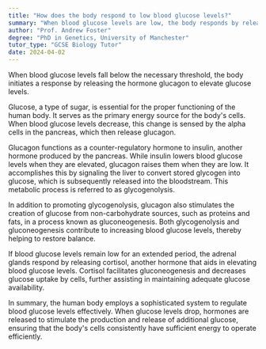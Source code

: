 ```yaml
---
title: "How does the body respond to low blood glucose levels?"
summary: "When blood glucose levels are low, the body responds by releasing the hormone glucagon to raise glucose levels."
author: "Prof. Andrew Foster"
degree: "PhD in Genetics, University of Manchester"
tutor_type: "GCSE Biology Tutor"
date: 2024-04-02
---
```


When blood glucose levels fall below the necessary threshold, the body initiates a response by releasing the hormone glucagon to elevate glucose levels.

Glucose, a type of sugar, is essential for the proper functioning of the human body. It serves as the primary energy source for the body's cells. When blood glucose levels decrease, this change is sensed by the alpha cells in the pancreas, which then release glucagon.

Glucagon functions as a counter-regulatory hormone to insulin, another hormone produced by the pancreas. While insulin lowers blood glucose levels when they are elevated, glucagon raises them when they are low. It accomplishes this by signaling the liver to convert stored glycogen into glucose, which is subsequently released into the bloodstream. This metabolic process is referred to as glycogenolysis.

In addition to promoting glycogenolysis, glucagon also stimulates the creation of glucose from non-carbohydrate sources, such as proteins and fats, in a process known as gluconeogenesis. Both glycogenolysis and gluconeogenesis contribute to increasing blood glucose levels, thereby helping to restore balance.

If blood glucose levels remain low for an extended period, the adrenal glands respond by releasing cortisol, another hormone that aids in elevating blood glucose levels. Cortisol facilitates gluconeogenesis and decreases glucose uptake by cells, further assisting in maintaining adequate glucose availability.

In summary, the human body employs a sophisticated system to regulate blood glucose levels effectively. When glucose levels drop, hormones are released to stimulate the production and release of additional glucose, ensuring that the body's cells consistently have sufficient energy to operate efficiently.
    